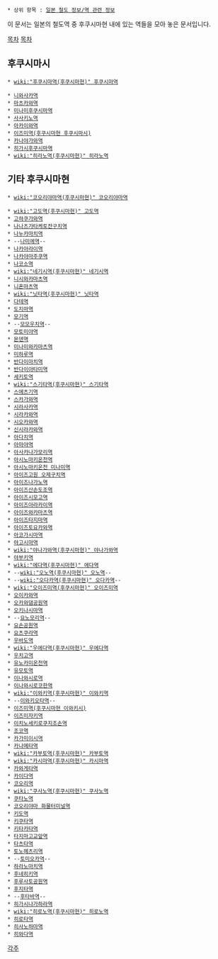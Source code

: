  * 상위 항목 : [[일본 철도 정보/역 관련 정보]]

이 문서는 일본의 철도역 중 후쿠시마현 내에 있는 역들을 모아 놓은 문서입니다.

[[목차]]
[[목차]]
== 후쿠시마시 ==
 * [[wiki:"후쿠시마역(후쿠시마현)" 후쿠시마역]]

 * [[니와사카역]]
 * [[마츠카와역]]
 * [[미나미후쿠시마역]]
 * [[사사키노역]]
 * [[아카이와역]]
 * [[이즈미역(후쿠시마현 후쿠시마시)]]
 * [[카나야가와역]]
 * [[히가시후쿠시마역]]
 * [[wiki:"히라노역(후쿠시마현)" 히라노역]]

== 기타 후쿠시마현 ==
 * [[wiki:"코오리야마역(후쿠시마현)" 코오리야마역]]

 * [[wiki:"고도역(후쿠시마현)" 고도역]]
 * [[고햐쿠가와역]]
 * [[나나츠가타케토잔구치역]]
 * [[나누카마치역]]
 * --[[나미에역]]--
 * [[나카아라이역]]
 * [[나카야마주쿠역]]
 * [[나코소역]]
 * [[wiki:"네기시역(후쿠시마현)" 네기시역]]
 * [[니시와카마츠역]]
 * [[니혼마츠역]]
 * [[wiki:"닛타역(후쿠시마현)" 닛타역]]
 * [[다테역]]
 * [[도지마역]]
 * [[모기역]]
 * --[[모모우치역]]--
 * [[모토미야역]]
 * [[몬덴역]]
 * [[미나미와카마츠역]]
 * [[미하루역]]
 * [[반다이마치역]]
 * [[반다이아타미역]]
 * [[세키토역]]
 * [[wiki:"스기타역(후쿠시마현)" 스기타역]]
 * [[스에츠기역]]
 * [[스카가와역]]
 * [[시라사카역]]
 * [[시라카와역]]
 * [[시오카와역]]
 * [[신시라카와역]]
 * [[아다치역]]
 * [[아마야역]]
 * [[아사카나가모리역]]
 * [[아시노마키온천역]]
 * [[아시노마키온천 미나미역]]
 * [[아이즈고원 오제구치역]]
 * [[아이즈나가노역]]
 * [[아이즈산손도조역]]
 * [[아이즈시모고역]]
 * [[아이즈아라카이역]]
 * [[아이즈와카마츠역]]
 * [[아이즈타지마역]]
 * [[아이즈토요카와역]]
 * [[아코가시마역]]
 * [[야고시마역]]
 * [[wiki:"야나가와역(후쿠시마현)" 야나가와역]]
 * [[야부키역]]
 * [[wiki:"에다역(후쿠시마현)" 에다역]]
 * --[[wiki:"오노역(후쿠시마현)" 오노역]]--
 * --[[wiki:"오다카역(후쿠시마현)" 오다카역]]--
 * [[wiki:"오이즈미역(후쿠시마현)" 오이즈미역]]
 * [[오이카와역]]
 * [[오카와댐공원역]]
 * [[오키나시마역]]
 * --[[요노모리역]]--
 * [[요손공원역]]
 * [[요츠쿠라역]]
 * [[우바도역]]
 * [[wiki:"우에다역(후쿠시마현)" 우에다역]]
 * [[우치고역]]
 * [[유노카미온천역]]
 * [[유모토역]]
 * [[이나와시로역]]
 * [[이나와시로코한역]]
 * [[wiki:"이와키역(후쿠시마현)" 이와키역]]
 * --[[이와키오타역]]--
 * [[이즈미역(후쿠시마현 이와키시)]]
 * [[이즈미자키역]]
 * [[이치노세키로쿠지조손역]]
 * [[조코역]]
 * [[카가미이시역]]
 * [[카나메타역]]
 * [[wiki:"카부토역(후쿠시마현)" 카부토역]]
 * [[wiki:"카시마역(후쿠시마현)" 카시마역]]
 * [[카와게타역]]
 * [[카이다역]]
 * [[코오리역]]
 * [[wiki:"쿠사노역(후쿠시마현)" 쿠사노역]]
 * [[쿠타노역]]
 * [[코오리야마 화물터미널역]]
 * [[키도역]]
 * [[키쿠타역]]
 * [[키타카타역]]
 * [[타지마고교앞역]]
 * [[타츠타역]]
 * [[토노헤츠리역]]
 * --[[토미오카역]]--
 * [[하라노마치역]]
 * [[후네히키역]]
 * [[후루사토공원역]]
 * [[후지타역]]
 * --[[후타바역]]--
 * [[히가시나가하라역]]
 * [[wiki:"히로노역(후쿠시마현)" 히로노역]]
 * [[히로타역]]
 * [[히사노하마역]]
 * [[히와다역]]

[[각주]]
